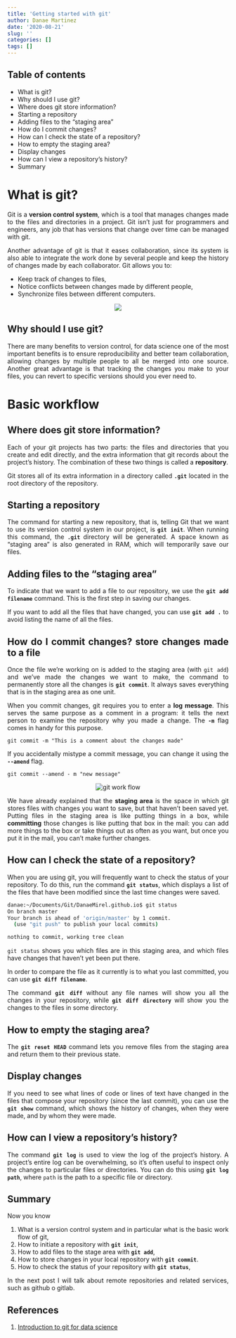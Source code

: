 ```yaml
---
title: 'Getting started with git'
author: Danae Martinez
date: '2020-08-21'
slug: ''
categories: []
tags: []
---
```


<div style="text-align: justify">

## Table of contents
- What is git?
- Why should I use git?
- Where does git store information?
- Starting a repository
- Adding files to the “staging area”
- How do I commit changes?
- How can I check the state of a repository?
- How to empty the staging area?
- Display changes
- How can I view a repository’s history?
- Summary

# What is git?

Git is a **version control system**, which is a tool that manages changes made
to the files and directories in a project. Git isn't just for programmers and engineers, any job that has versions that change over time can be managed with git.

Another advantage of git is that it eases collaboration, since its system is 
also able to integrate the work done by several people and keep the history of changes made by each collaborator. Git allows you to:

- Keep track of changes to files,
- Notice conflicts between changes made by different people,
- Synchronize files between different computers.

<center>
![](/git.png)
<!-- ![](git.png) -->
</center>

## Why should I use git? 

There are many benefits to version control, for data science one of the most 
important benefits is to ensure reproducibility and better team collaboration, 
allowing changes by multiple people to all be merged into one source. Another 
great advantage is that tracking the changes you make to your files, you can 
revert to specific versions should you ever need to. 
 
 
# Basic workflow
## Where does git store information?

Each of your git projects has two parts: the files and directories that you 
create and edit directly, and the extra information that git records about the 
project's history. The combination of these two things is called 
a **repository**.

Git stores all of its extra information in a directory called **`.git`** 
located in the root directory of the repository.

## Starting a repository

The command for starting a new repository, that is, telling Git that we want to use its version control system in our project, is **`git init`**. When running this command, the **`.git`** directory will be generated. A space known as "staging area" is also generated in RAM, which will temporarily save our files. 

## Adding files to the "staging area"

To indicate that we want to add a file to our repository, we use the 
**`git add filename`** command. This is the first step in saving our changes.

If you want to add all the files that have changed, you can use **`git add .`**
to avoid listing the name of all the files.

## How do I commit changes? store changes made to a file

Once the file we're working on is added to the staging area (with `git add`) and we've made the changes we want to make, the command to permanently store all the changes is **`git commit`**. It always saves everything that is in the staging area as one unit. 

When you commit changes, git requires you to enter a **log message**. This serves the same purpose as a comment in a program: it tells the next person to examine the repository why you made a change. The **`-m`** flag comes in handy for this purpose.

`git commit -m "This is a comment about the changes made"`

If you accidentally mistype a commit message, you can change it using the **`--amend`** flag.

`git commit --amend - m "new message"`

<center>
![git work flow](/git_workflow.png)
<!-- ![git work flow](git_workflow.png) -->
</center>

We have already explained that the **staging area** is the space in which git stores files with changes you want to save, but that haven't been saved yet.
Putting files in the staging area is like putting things in a box, while **committing** those changes is like putting that box in the mail: you can add more things to the box or take things out as often as you want, but once you put it in the mail, you can't make further changes.

## How can I check the state of a repository?

When you are using git, you will frequently want to check the status of your 
repository. To do this, run the command **`git status`**, which displays a list 
of the files that have been modified since the last time changes were saved.

```bash

danae:~/Documents/Git/DanaeMirel.github.io$ git status 
On branch master
Your branch is ahead of 'origin/master' by 1 commit.
  (use "git push" to publish your local commits)

nothing to commit, working tree clean

```

`git status` shows you which files are in this staging area, and which files have changes that haven't yet been put there. 

In order to compare the file as it currently is to what you last committed, you can use **`git diff filename`**. 

The command **`git diff`** without any file names will show you all the changes in your repository, while **`git diff directory`** will show you the changes to the 
files in some directory.

## How to empty the staging area?

The **`git reset HEAD`** command lets you remove files from the staging area and return them to their previous state.

## Display changes

If you need to see what lines of code or lines of text have changed in the files that compose your repository (since the last commit), you can use the **`git show`** command, which shows the history of changes, when they were made, and by whom they were made.

## How can I view a repository's history?

The command **`git log`** is used to view the log of the project's history. A project's entire log can be overwhelming, so it's often useful to inspect only 
the changes to particular files or directories. You can do this using **`git log path`**, where `path` is the path to a specific file or directory.

## Summary

Now you know

1. What is a version control system and in particular what is the basic work 
flow of git,
2. How to initiate a repository with **`git init`**,
3. How to add files to the stage area with **`git add`**,
4. How to store changes in your local repository with **`git commit`**.
5. How to check the status of your repository with **`git status`**,

In the next post I will talk about remote repositories and related services, such as github o gitlab. 

## References

1. [Introduction to git for data science](https://www.datacamp.com/courses/introduction-to-git-for-data-science)
